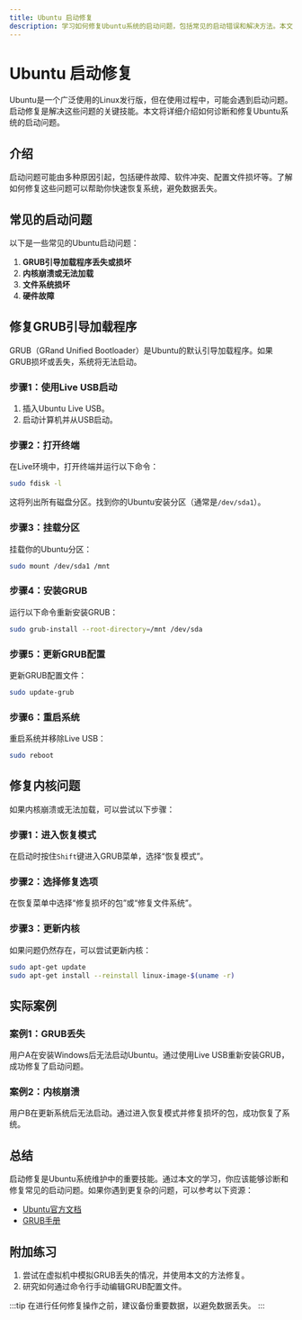 ```yaml
---
title: Ubuntu 启动修复
description: 学习如何修复Ubuntu系统的启动问题，包括常见的启动错误和解决方法。本文适合初学者，提供详细的步骤和实际案例。
---
```


# Ubuntu 启动修复

Ubuntu是一个广泛使用的Linux发行版，但在使用过程中，可能会遇到启动问题。启动修复是解决这些问题的关键技能。本文将详细介绍如何诊断和修复Ubuntu系统的启动问题。

## 介绍

启动问题可能由多种原因引起，包括硬件故障、软件冲突、配置文件损坏等。了解如何修复这些问题可以帮助你快速恢复系统，避免数据丢失。

## 常见的启动问题

以下是一些常见的Ubuntu启动问题：

1. **GRUB引导加载程序丢失或损坏**
2. **内核崩溃或无法加载**
3. **文件系统损坏**
4. **硬件故障**

## 修复GRUB引导加载程序

GRUB（GRand Unified Bootloader）是Ubuntu的默认引导加载程序。如果GRUB损坏或丢失，系统将无法启动。

### 步骤1：使用Live USB启动

1. 插入Ubuntu Live USB。
2. 启动计算机并从USB启动。

### 步骤2：打开终端

在Live环境中，打开终端并运行以下命令：

```bash
sudo fdisk -l
```

这将列出所有磁盘分区。找到你的Ubuntu安装分区（通常是`/dev/sda1`）。

### 步骤3：挂载分区

挂载你的Ubuntu分区：

```bash
sudo mount /dev/sda1 /mnt
```

### 步骤4：安装GRUB

运行以下命令重新安装GRUB：

```bash
sudo grub-install --root-directory=/mnt /dev/sda
```

### 步骤5：更新GRUB配置

更新GRUB配置文件：

```bash
sudo update-grub
```

### 步骤6：重启系统

重启系统并移除Live USB：

```bash
sudo reboot
```

## 修复内核问题

如果内核崩溃或无法加载，可以尝试以下步骤：

### 步骤1：进入恢复模式

在启动时按住`Shift`键进入GRUB菜单，选择“恢复模式”。

### 步骤2：选择修复选项

在恢复菜单中选择“修复损坏的包”或“修复文件系统”。

### 步骤3：更新内核

如果问题仍然存在，可以尝试更新内核：

```bash
sudo apt-get update
sudo apt-get install --reinstall linux-image-$(uname -r)
```

## 实际案例

### 案例1：GRUB丢失

用户A在安装Windows后无法启动Ubuntu。通过使用Live USB重新安装GRUB，成功修复了启动问题。

### 案例2：内核崩溃

用户B在更新系统后无法启动。通过进入恢复模式并修复损坏的包，成功恢复了系统。

## 总结

启动修复是Ubuntu系统维护中的重要技能。通过本文的学习，你应该能够诊断和修复常见的启动问题。如果你遇到更复杂的问题，可以参考以下资源：

- [Ubuntu官方文档](https://help.ubuntu.com)
- [GRUB手册](https://www.gnu.org/software/grub/manual/grub/)

## 附加练习

1. 尝试在虚拟机中模拟GRUB丢失的情况，并使用本文的方法修复。
2. 研究如何通过命令行手动编辑GRUB配置文件。

:::tip
在进行任何修复操作之前，建议备份重要数据，以避免数据丢失。
:::